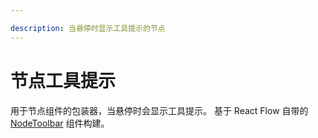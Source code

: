 ```yaml
---

description: 当悬停时显示工具提示的节点
---
```



# 节点工具提示

用于节点组件的包装器，当悬停时会显示工具提示。
基于 React Flow 自带的 [NodeToolbar](/api-reference/components/node-toolbar) 组件构建。

<UiComponentViewer id="node-tooltip" />